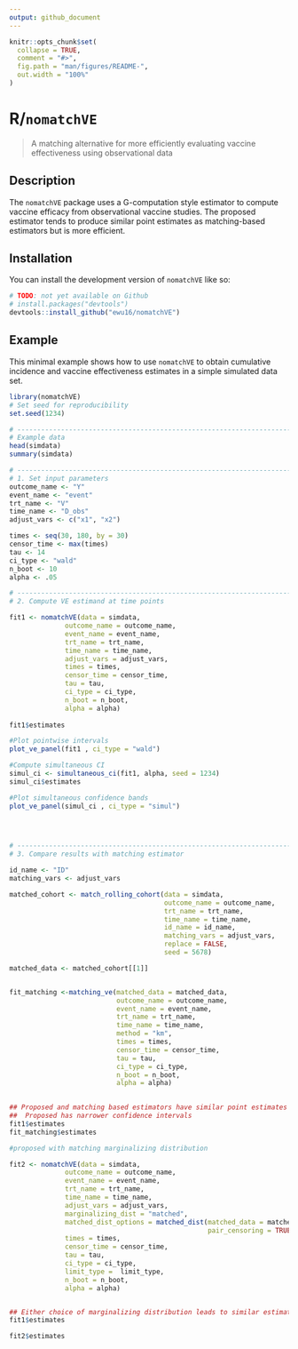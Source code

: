 ```yaml
---
output: github_document
---
```


<!-- README.md is generated from README.Rmd. Please edit that file -->

```r
knitr::opts_chunk$set(
  collapse = TRUE,
  comment = "#>",
  fig.path = "man/figures/README-",
  out.width = "100%"
)
```

# R/`nomatchVE` 

> A matching alternative for more efficiently evaluating vaccine effectiveness using observational data

<!-- badges: start -->
<!-- badges: end -->

## Description

The `nomatchVE` package uses a G-computation style estimator to compute vaccine efficacy from observational vaccine studies. The proposed estimator tends to produce similar point estimates as matching-based
estimators but is more efficient. 

## Installation

You can install the development version of `nomatchVE` like so:

``` r
# TODO: not yet available on Github 
# install.packages("devtools")
devtools::install_github("ewu16/nomatchVE")
```

## Example

This minimal example shows how to use `nomatchVE` to obtain cumulative incidence
and vaccine effectiveness estimates in a simple simulated data set. 

```r
library(nomatchVE)
# Set seed for reproducibility 
set.seed(1234)

# ------------------------------------------------------------------------------
# Example data
head(simdata)
summary(simdata)

# ------------------------------------------------------------------------------
# 1. Set input parameters
outcome_name <- "Y"
event_name <- "event"
trt_name <- "V"
time_name <- "D_obs"
adjust_vars <- c("x1", "x2")

times <- seq(30, 180, by = 30)
censor_time <- max(times)
tau <- 14
ci_type <- "wald"
n_boot <- 10
alpha <- .05

# ------------------------------------------------------------------------------
# 2. Compute VE estimand at time points 

fit1 <- nomatchVE(data = simdata,
              outcome_name = outcome_name,
              event_name = event_name,
              trt_name = trt_name,
              time_name = time_name, 
              adjust_vars = adjust_vars,
              times = times,
              censor_time = censor_time, 
              tau = tau,
              ci_type = ci_type,
              n_boot = n_boot, 
              alpha = alpha)
             
fit1$estimates

#Plot pointwise intervals 
plot_ve_panel(fit1 , ci_type = "wald") 

#Compute simultaneous CI
simul_ci <- simultaneous_ci(fit1, alpha, seed = 1234)
simul_ci$estimates

#Plot simultaneous confidence bands 
plot_ve_panel(simul_ci , ci_type = "simul") 

 


# ------------------------------------------------------------------------------
# 3. Compare results with matching estimator

id_name <- "ID"
matching_vars <- adjust_vars

matched_cohort <- match_rolling_cohort(data = simdata,
                                       outcome_name = outcome_name,
                                       trt_name = trt_name,
                                       time_name = time_name,
                                       id_name = id_name,
                                       matching_vars = adjust_vars,
                                       replace = FALSE,
                                       seed = 5678)

matched_data <- matched_cohort[[1]]


fit_matching <-matching_ve(matched_data = matched_data,
                           outcome_name = outcome_name,
                           event_name = event_name,
                           trt_name = trt_name,
                           time_name = time_name,
                           method = "km",
                           times = times,
                           censor_time = censor_time,
                           tau = tau,
                           ci_type = ci_type,
                           n_boot = n_boot,
                           alpha = alpha) 
   

## Proposed and matching based estimators have similar point estimates
##  Proposed has narrower confidence intervals 
fit1$estimates
fit_matching$estimates
```



```r

#proposed with matching marginalizing distribution 

fit2 <- nomatchVE(data = simdata,
              outcome_name = outcome_name,
              event_name = event_name,
              trt_name = trt_name,
              time_name = time_name,
              adjust_vars = adjust_vars,
              marginalizing_dist = "matched",
              matched_dist_options = matched_dist(matched_data = matched_data,
                                                  pair_censoring = TRUE),
              times = times,
              censor_time = censor_time, 
              tau = tau,
              ci_type = ci_type,
              limit_type =  limit_type,
              n_boot = n_boot, 
              alpha = alpha)


## Either choice of marginalizing distribution leads to similar estimates
fit1$estimates

fit2$estimates


```

